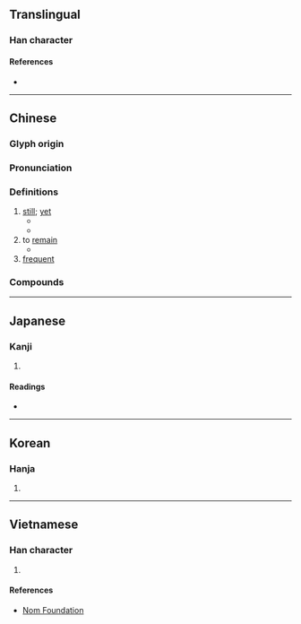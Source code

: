 {{character info/new}}
==Translingual==
{{stroke order|type=animate}}

===Han character===
{{Han char|rn=9|rad=人|as=02|sn=4|four=27227|canj=ONHS|ids=⿰亻乃}}

====References====
* {{Han ref|kx=0092.020|dkj=00361|dj=0194.060|hdz=10110.030|uh=4ECD|ud=20173|bh=A4B4|bd=42164}}

----

==Chinese==
{{zh-forms}}

===Glyph origin===
{{Han etym}}

===Pronunciation===
{{zh-pron
|m=réng
|m-s=ren2
|c=jing4
|mn=xm,qz:lêng/zz:jiông
|mn-t=rêng5/rong5
|mc=y
|oc=y
|ma=y
|cat=adv,v,a
}}

===Definitions===
{{zh-hanzi}}

# [[still]]; [[yet]]
#* {{zh-x|如 你 所見，我們 仍 在 工作。|As you can see, we're '''still''' working.}}
#* {{zh-x|她 的 事 仍 有 希望。|There is hope for her '''yet'''.}}
# to [[remain]]
#* {{zh-x|有 些 問題 仍 未解決。|Some problems '''remain''' unsolved.}}
# [[frequent]]

===Compounds===
{{zh-der|一仍舊貫|仍孫|仍仍|仍復|仍是|仍然|仍舊|相仍|頻仍|一仍|仍世|仍几|仍因|仍就|仍接|仍歲|仍疊|仍耗|仍舊貫|仍親|仍重|仍陋襲簡|仍雲|創巨痛仍|創鉅痛仍|因仍|循仍|昆仍|有仍|累仍|荐仍|連仍|雲仍}}

{{zh-cat|Elementary}}

----

==Japanese==

===Kanji===
{{ja-kanji|grade=|rs=人02}}

# {{defn|lang=ja|sort=人02}}

====Readings====
* {{ja-readings|on=[[じょう]] (jō), [[にょう]] (nyō)|kun=[[よる]] (yoru), [[しきりに]] (shikirini), [[なお]] (nao)}}

----

==Korean==

===Hanja===
{{ko-hanja|hangeul=잉|rv=ing|mr=ing}}

# {{defn|lang=ko|sort=人02}}

----

==Vietnamese==

===Han character===
{{vi-hantu|[[nhưng]], [[nhăng]], [[nhang]], [[những]], [[dưng]], [[dừng]], [[nhẳng]], [[nhùng]]|rs=人02}}

# {{defn|lang=vi|sort=人02}}

====References====
* [http://nomfoundation.org/common/nom_details.php?codepoint=4ecd Nom Foundation]

{{cln|vi|Han tu}}